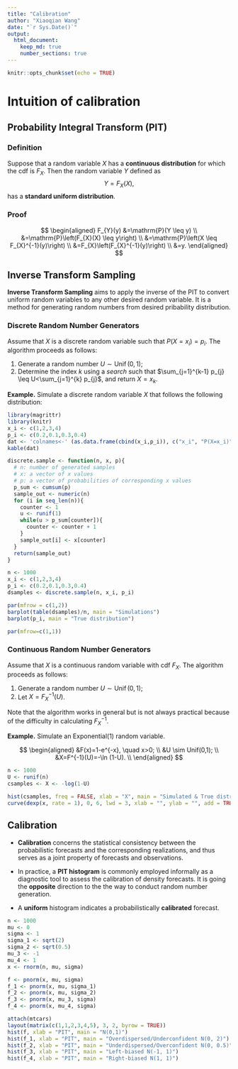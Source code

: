 ```yaml
---
title: "Calibration"
author: "Xiaoqian Wang"
date: "`r Sys.Date()`"
output: 
  html_document:
    keep_md: true
    number_sections: true
---
```


```r
knitr::opts_chunk$set(echo = TRUE)
```

# Intuition of calibration

## Probability Integral Transform (PIT)

### Definition

Suppose that a random variable $X$ has a **continuous distribution** for which the cdf is $F_X$. Then the random variable $Y$ defined as
$$Y=F_X(X),$$
has a **standard uniform distribution**.

### Proof

$$
\begin{aligned}
F_{Y}(y) &=\mathrm{P}(Y \leq y) \\
&=\mathrm{P}\left(F_{X}(X) \leq y\right) \\
&=\mathrm{P}\left(X \leq F_{X}^{-1}(y)\right) \\
&=F_{X}\left(F_{X}^{-1}(y)\right) \\
&=y.
\end{aligned}
$$

## Inverse Transform Sampling

**Inverse Transform Sampling** aims to apply the inverse of the PIT to convert uniform random variables to any other desired random variable. It is a method for generating random numbers from desired pribability distribution.

### Discrete Random Number Generators

Assume that $X$ is a discrete random variable such that $P\left(X=x_{i}\right)=p_{i}$. The algorithm proceeds as follows:

1. Generate a random number $U \sim \operatorname{Unif}(0,1)$;
2. Determine the index $k$ using a *search* such that $\sum_{j=1}^{k-1} p_{j} \leq U<\sum_{j=1}^{k} p_{j}$, and return $X=x_{k}$.

**Example.** Simulate a discrete random variable $X$ that follows the following distribution:

```r
library(magrittr)
library(knitr)
x_i <- c(1,2,3,4)
p_i <- c(0.2,0.1,0.3,0.4)
dat <- 'colnames<-' (as.data.frame(cbind(x_i,p_i)), c("x_i", "P(X=x_i)"))
kable(dat)
```

```r
discrete.sample <- function(n, x, p){
  # n: number of generated samples
  # x: a vector of x values
  # p: a vector of probabilities of corresponding x values
  p_sum <- cumsum(p)
  sample_out <- numeric(n)
  for (i in seq_len(n)){
    counter <- 1
    u <- runif(1)
    while(u > p_sum[counter]){
      counter <- counter + 1
    }
    sample_out[i] <- x[counter]
  }
  return(sample_out)
}

n <- 1000
x_i <- c(1,2,3,4)
p_i <- c(0.2,0.1,0.3,0.4)
dsamples <- discrete.sample(n, x_i, p_i)

par(mfrow = c(1,2))
barplot(table(dsamples)/n, main = "Simulations")
barplot(p_i, main = "True distribution")
```

```r
par(mfrow=c(1,1))
```

### Continuous Random Number Generators

Assume that $X$ is a continuous random variable with cdf $F_X$. The algorithm proceeds as follows:

1. Generate a random number $U \sim \operatorname{Unif}(0,1)$;
2. Let $X=F_{X}^{-1}(U)$.

Note that the algorithm works in general but is not always practical because of the difficulty in calculating $F_{X}^{-1}$.

**Example.** Simulate an Exponential(1) random variable.

$$
\begin{aligned}
&F(x)=1-e^{-x}, \quad x>0; \\
&U \sim Unif(0,1); \\
&X=F^{-1}(U)=-\ln (1-U). \\
\end{aligned}
$$

```r
n <- 1000
U <- runif(n)
csamples <- X <- -log(1-U)

hist(csamples, freq = FALSE, xlab = "X", main = "Simulated & True distributions")
curve(dexp(x, rate = 1), 0, 6, lwd = 3, xlab = "", ylab = "", add = TRUE)
```

## Calibration

- **Calibration** concerns the statistical consistency between the probabilistic forecasts and the corresponding realizations, and thus serves as a joint property of forecasts and observations.

- In practice, a **PIT histogram** is commonly employed informally as a diagnostic tool to assess the calibration of density forecasts. It is going the **opposite** direction to the the way to conduct random number generation.

- A **uniform** histogram indicates a probabilistically **calibrated** forecast.

```r
n <- 1000
mu <- 0
sigma <- 1
sigma_1 <- sqrt(2)
sigma_2 <- sqrt(0.5)
mu_3 <- -1
mu_4 <- 1
x <- rnorm(n, mu, sigma)

f <- pnorm(x, mu, sigma)
f_1 <- pnorm(x, mu, sigma_1)
f_2 <- pnorm(x, mu, sigma_2)
f_3 <- pnorm(x, mu_3, sigma)
f_4 <- pnorm(x, mu_4, sigma)

attach(mtcars)
layout(matrix(c(1,1,2,3,4,5), 3, 2, byrow = TRUE))
hist(f, xlab = "PIT", main = "N(0,1)")
hist(f_1, xlab = "PIT", main = "Overdispersed/Underconfident N(0, 2)")
hist(f_2, xlab = "PIT", main = "Underdispersed/Overconfident N(0, 0.5)")
hist(f_3, xlab = "PIT", main = "Left-biased N(-1, 1)")
hist(f_4, xlab = "PIT", main = "Right-biased N(1, 1)")
```
